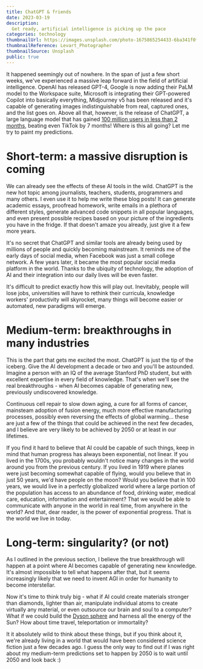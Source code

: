```yaml
---
title: ChatGPT & friends
date: 2023-03-19
description:
  Get ready, artificial intelligence is picking up the pace
categories: technology
thumbnailUrl: https://images.unsplash.com/photo-1675865254433-6ba341f0f00b?ixlib=rb-4.0.3&ixid=MnwxMjA3fDB8MHxwaG90by1wYWdlfHx8fGVufDB8fHx8&auto=format&fit=crop&w=640&q=80
thumbnailReference: Levart_Photographer
thumbnailSource: Unsplash
public: true
---
```


It happened seemingly out of nowhere. In the span of just a few short weeks, we've
experienced a massive leap forward in the field of artificial intelligence. OpenAI has
released GPT-4, Google is now adding their PaLM model to the Workspace suite, Microsoft is
integrating their GPT-powered Copilot into basically everything, Midjourney v5 has been
released and it's capable of generating images indistinguishable from real, captured ones,
and the list goes on. Above all that, however, is the release of ChatGPT, a large language
model that has gained [100 million users in less than 2 months](https://arstechnica.com/information-technology/2023/02/chatgpt-sets-record-for-fastest-growing-user-base-in-history-report-says/),
beating even TikTok by 7 months! Where is this all going? Let me try to paint my predictions.

# Short-term: a massive disruption is coming

We can already see the effects of these AI tools in the wild. ChatGPT is the new hot topic
among journalists, teachers, students, programmers and many others. I even use it to help me
write these blog posts! It can generate academic essays, proofread homework, write emails
in a plethora of different styles, generate advanced code snippets in all popular languages,
and even present possible recipes based on your picture of the ingredients you have in the
fridge. If that doesn't amaze you already, just give it a few more years.

It's no secret that ChatGPT and similar tools are already being used by millions of people and
quickly becoming mainstream. It reminds me of the early days of social media, when Facebook
was just a small college network. A few years later, it became the most popular social media
platform in the world. Thanks to the ubiquity of technology, the adoption of AI and their
integration into our daily lives will be even faster.

It's difficult to predict exactly how this will play out. Inevitably, people will lose jobs,
universities will have to rethink their curricula, knowledge workers' productivity will
skyrocket, many things will become easier or automated, new paradigms will emerge.

# Medium-term: breakthroughs in many industries

This is the part that gets me excited the most. ChatGPT is just the tip of the iceberg. Give
the AI development a decade or two and you'll be astounded. Imagine a person with an IQ of
the average Stanford PhD student, but with excellent expertise in every field of knowledge.
That's when we'll see the real breakthroughs - when AI becomes capable of generating new,
previously undiscovered knowledge.

Continuous cell repair to slow down aging, a cure for all forms of cancer, mainsteam adoption
of fusion energy, much more effective manufacturing processes, possibly even reversing the
effects of global warming... these are just a few of the things that could be achieved in
the next few decades, and I believe are very likely to be achieved by 2050 or at least in
our lifetimes.

If you find it hard to believe that AI could be capable of such things, keep in mind that
human progress has always been exponential, not linear. If you lived in the 1700s, you
probably wouldn't notice many changes in the world around you from the previous century.
If you lived in 1919 where planes were just becoming somewhat capable of flying, would you
believe that in just 50 years, we'd have people on the moon? Would you believe that in 100
years, we would live in a perfectly globalized world where a large portion of the population
has access to an abundance of food, drinking water, medical care, education, information and
entertainment? That we would be able to communicate with anyone in the world in real time,
from anywhere in the world? And that, dear reader, is the power of exponential progress. That
is the world we live in today.


# Long-term: singularity? (or not)

As I outlined in the previous section, I believe the true breakthrough will happen at a point
where AI becomes capable of generating new knowledge. It's almost impossible to tell what
happens after that, but it seems increasingly likely that we need to invent AGI in order for
humanity to become interstellar.

Now it's time to think truly big - what if AI could create materials stronger than diamonds,
lighter than air, manipulate individual atoms to create virtually any material, or even
outsource our brain and soul to a computer? What if we could build the [Dyson sphere](https://en.wikipedia.org/wiki/Dyson_sphere)
and harness all the energy of the Sun? How about time travel, teleportation or immortality?

It it absolutely wild to think about these things, but if you think about it, we're already
living in a world that would have been considered science fiction just a few decades ago.
I guess the only way to find out if I was right about my medium-term predictions set to
happen by 2050 is to wait until 2050 and look back :)